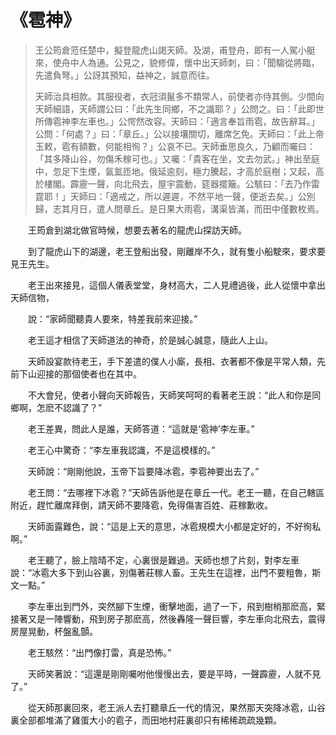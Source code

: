 # 《雹神》

> 王公筠倉蒞任楚中，擬登龍虎山謁天師。及湖，甫登舟，即有一人駕小艇來，使舟中人為通。公見之，貌修偉，懷中出天師刺，曰：「聞騶從將臨，先遣負弩。」公訝其預知，益神之，誠意而往。
>
> 天師治具相款。其服役者，衣冠須鬣多不類常人，前使者亦侍其側。少間向天師細語，天師謂公曰：「此先生同鄉，不之識耶？」公問之。曰：「此即世所傳雹神李左車也。」公愕然改容。天師曰：「適言奉旨雨雹，故告辭耳。」公問：「何處？」曰：「章丘。」公以接壤關切，離席乞免。天師曰：「此上帝玉敕，雹有額數，何能相徇？」公哀不已。天師垂思良久，乃顧而囑曰：「其多降山谷，勿傷禾稼可也。」又囑：「貴客在坐，文去勿武。」神出至庭中，忽足下生煙，氤氳匝地。俄延逾刻，極力騰起，才高於庭樹；又起，高於樓閣。霹靂一聲，向北飛去，屋宇震動，筵器擺簸。公駭曰：「去乃作雷霆耶！」天師曰：「適戒之，所以遲遲，不然平地一聲，便逝去矣。」公別歸，志其月日，遣人問章丘。是日果大雨雹，溝渠皆滿，而田中僅數枚焉。

&emsp;&emsp;王筠倉到湖北做官時候，想要去著名的龍虎山探訪天師。

&emsp;&emsp;到了龍虎山下的湖邊，老王登船出發，剛離岸不久，就有隻小船駛來，要求要見王先生。

&emsp;&emsp;老王出來接見，這個人儀表堂堂，身材高大，二人見禮過後，此人從懷中拿出天師信物，

&emsp;&emsp;說：“家師聞聽貴人要來，特差我前來迎接。”

&emsp;&emsp;老王這才相信了天師道法的神奇，於是誠心誠意，隨此人上山。

&emsp;&emsp;天師設宴款待老王，手下差遣的僕人小廝，長相、衣著都不像是平常人類，先前下山迎接的那個使者也在其中。

&emsp;&emsp;不大會兒，使者小聲向天師報告，天師笑呵呵的看著老王說：“此人和你是同鄉啊，怎麽不認識了？”

&emsp;&emsp;老王差異，問此人是誰，天師答道：“這就是‘雹神’李左車。”

&emsp;&emsp;老王心中驚奇：“李左車我認識，不是這模樣的。”

&emsp;&emsp;天師說：“剛剛他說，玉帝下旨要降冰雹，李雹神要出去了。”

&emsp;&emsp;老王問：“去哪裡下冰雹？”天師告訴他是在章丘一代。老王一聽，在自己轄區附近，趕忙離席拜倒，請天師不要降雹，免得傷害百姓、莊稼歉收。

&emsp;&emsp;天師面露難色，說：“這是上天的意思，冰雹規模大小都是定好的，不好徇私啊。”

&emsp;&emsp;老王聽了，臉上陰晴不定，心裏很是難過。天師也想了片刻，對李左車說：“冰雹大多下到山谷裏，別傷著莊稼人畜。王先生在這裡，出門不要粗魯，斯文一點。”

&emsp;&emsp;李左車出到門外，突然腳下生煙，衝擊地面，過了一下，飛到樹梢那麽高，緊接著又是一陣響動，飛到房子那麽高，然後轟隆一聲巨響，李左車向北飛去，震得房屋晃動，杯盤亂顫。

&emsp;&emsp;老王駭然：“出門像打雷，真是恐怖。”

&emsp;&emsp;天師笑著說：“這還是剛剛囑咐他慢慢出去，要是平時，一聲霹靂，人就不見了。”

&emsp;&emsp;從天師那裏回來，老王派人去打聽章丘一代的情況，果然那天突降冰雹，山谷裏全部都堆滿了雞蛋大小的雹子，而田地村莊裏卻只有稀稀疏疏幾顆。
